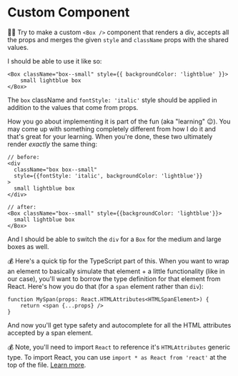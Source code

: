 # Custom Component

👨‍💼 Try to make a custom `<Box />` component that renders a div, accepts all the
props and merges the given `style` and `className` props with the shared values.

I should be able to use it like so:

```tsx
<Box className="box--small" style={{ backgroundColor: 'lightblue' }}>
	small lightblue box
</Box>
```

The `box` className and `fontStyle: 'italic'` style should be applied in
addition to the values that come from props.

How you go about implementing it is part of the fun (aka "learning" 😉). You may
come up with something completely different from how I do it and that's great
for your learning. When you're done, these two ultimately render _exactly_ the
same thing:

```tsx
// before:
<div
  className="box box--small"
  style={{fontStyle: 'italic', backgroundColor: 'lightblue'}}
>
  small lightblue box
</div>

// after:
<Box className="box--small" style={{backgroundColor: 'lightblue'}}>
  small lightblue box
</Box>
```

And I should be able to switch the `div` for a `Box` for the medium and large
boxes as well.

💰 Here's a quick tip for the TypeScript part of this. When you want to wrap an
element to basically simulate that element + a little functionality (like in our
case), you'll want to borrow the type definition for that element from React.
Here's how you do that (for a `span` element rather than `div`):

```tsx
function MySpan(props: React.HTMLAttributes<HTMLSpanElement>) {
	return <span {...props} />
}
```

And now you'll get type safety and autocomplete for all the HTML attributes
accepted by a span element.

💰 Note, you'll need to import `React` to reference it's `HTMLAttributes`
generic type. To import React, you can use `import * as React from 'react'` at
the top of the file.
[Learn more](https://epicreact.dev/importing-react-through-the-ages).
